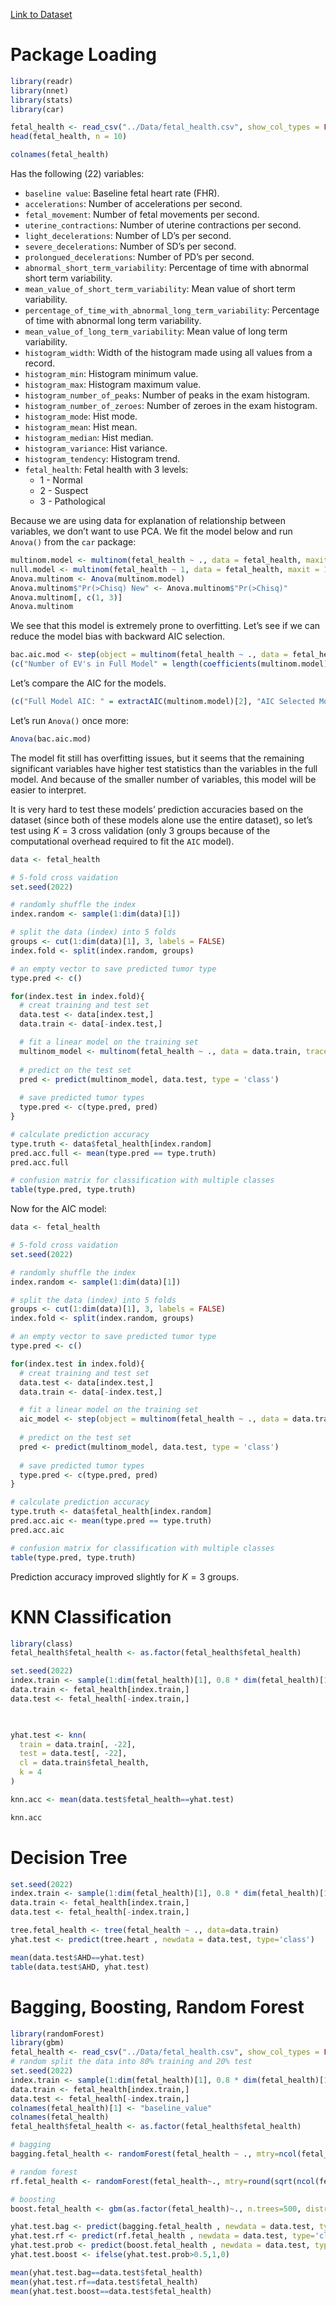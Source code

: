 [Link to Dataset](https://www.kaggle.com/datasets/andrewmvd/fetal-health-classification/data)

# Package Loading
```r
library(readr)
library(nnet)
library(stats)
library(car)
```

```r
fetal_health <- read_csv("../Data/fetal_health.csv", show_col_types = FALSE)
head(fetal_health, n = 10)
```

```r
colnames(fetal_health)
```


Has the following (22) variables: 

* `baseline value`: Baseline fetal heart rate (FHR).
* `accelerations`: Number of accelerations per second. 
* `fetal_movement`: Number of fetal movements per second. 
* `uterine_contractions`: Number of uterine contractions per second. 
* `light_decelerations`: Number of LD's per second.
* `severe_decelerations`: Number of SD's per second. 
* `prolongued_decelerations`: Number of PD's per second. 
* `abnormal_short_term_variability`: Percentage of time with abnormal short term variability. 
* `mean_value_of_short_term_variability`: Mean value of short term variability. 
* `percentage_of_time_with_abnormal_long_term_variability`: Percentage of time with abnormal long term variability.
* `mean_value_of_long_term_variability`: Mean value of long term variability. 
* `histogram_width`: Width of the histogram made using all values from a record. 
* `histogram_min`: Histogram minimum value.  
* `histogram_max`: Histogram maximum value. 
* `histogram_number_of_peaks`: Number of peaks in the exam histogram. 
* `histogram_number_of_zeroes`: Number of zeroes in the exam histogram. 
* `histogram_mode`: Hist mode. 
* `histogram_mean`: Hist mean. 
* `histogram_median`: Hist median. 
* `histogram_variance`: Hist variance. 
* `histogram_tendency`: Histogram trend. 
* `fetal_health`: Fetal health with 3 levels: 
  - 1 - Normal
  - 2 - Suspect
  - 3 - Pathological
  
Because we are using data for explanation of relationship between variables, we don't want to use PCA. We fit the model below and run `Anova()` from the `car` package: 

```r
multinom.model <- multinom(fetal_health ~ ., data = fetal_health, maxit = 1000)
null.model <- multinom(fetal_health ~ 1, data = fetal_health, maxit = 1000)
Anova.multinom <- Anova(multinom.model)
Anova.multinom$"Pr(>Chisq) New" <- Anova.multinom$"Pr(>Chisq)"
Anova.multinom[, c(1, 3)]
Anova.multinom
```

We see that this model is extremely prone to overfitting. Let's see if we can reduce the model bias with backward AIC selection.  
  
```r
bac.aic.mod <- step(object = multinom(fetal_health ~ ., data = fetal_health, maxit = 1000, trace = FALSE), direction = "backward", k = 2, trace = FALSE)
(c("Number of EV's in Full Model" = length(coefficients(multinom.model)), "Number of EV's in AIC selected Model: " = length(coefficients(bac.aic.mod))))
```
  
Let's compare the AIC for the models. 
```r
(c("Full Model AIC: " = extractAIC(multinom.model)[2], "AIC Selected Model: " = extractAIC(bac.aic.mod)[2]))
```


Let's run `Anova()` once more: 
```r
Anova(bac.aic.mod)
```

The model fit still has overfitting issues, but it seems that the remaining significant variables have higher test statistics than the variables in the full model. And because of the smaller number of variables, this model will be easier to interpret. 

It is very hard to test these models' prediction accuracies based on the dataset (since both of these models alone use the entire dataset), so let's test using $K = 3$ cross validation (only 3 groups because of the computational overhead required to fit the `AIC` model).

```r
data <- fetal_health

# 5-fold cross vaidation
set.seed(2022)

# randomly shuffle the index
index.random <- sample(1:dim(data)[1])

# split the data (index) into 5 folds 
groups <- cut(1:dim(data)[1], 3, labels = FALSE)
index.fold <- split(index.random, groups)

# an empty vector to save predicted tumor type
type.pred <- c()

for(index.test in index.fold){
  # creat training and test set
  data.test <- data[index.test,]
  data.train <- data[-index.test,]

  # fit a linear model on the training set
  multinom_model <- multinom(fetal_health ~ ., data = data.train, trace = FALSE)
  
  # predict on the test set
  pred <- predict(multinom_model, data.test, type = 'class')
  
  # save predicted tumor types
  type.pred <- c(type.pred, pred)
}

# calculate prediction accuracy
type.truth <- data$fetal_health[index.random]
pred.acc.full <- mean(type.pred == type.truth)
pred.acc.full

# confusion matrix for classification with multiple classes
table(type.pred, type.truth)
```

Now for the AIC model: 
```r
data <- fetal_health

# 5-fold cross vaidation
set.seed(2022)

# randomly shuffle the index
index.random <- sample(1:dim(data)[1])

# split the data (index) into 5 folds 
groups <- cut(1:dim(data)[1], 3, labels = FALSE)
index.fold <- split(index.random, groups)

# an empty vector to save predicted tumor type
type.pred <- c()

for(index.test in index.fold){
  # creat training and test set
  data.test <- data[index.test,]
  data.train <- data[-index.test,]

  # fit a linear model on the training set
  aic_model <- step(object = multinom(fetal_health ~ ., data = data.train, maxit = 1000, trace = FALSE), direction = "backward", k = 2, trace = FALSE)
  
  # predict on the test set
  pred <- predict(multinom_model, data.test, type = 'class')
  
  # save predicted tumor types
  type.pred <- c(type.pred, pred)
}

# calculate prediction accuracy
type.truth <- data$fetal_health[index.random]
pred.acc.aic <- mean(type.pred == type.truth)
pred.acc.aic

# confusion matrix for classification with multiple classes
table(type.pred, type.truth)
```

Prediction accuracy improved slightly for $K = 3$ groups. 

# KNN Classification
```r
library(class)
fetal_health$fetal_health <- as.factor(fetal_health$fetal_health)

set.seed(2022)
index.train <- sample(1:dim(fetal_health)[1], 0.8 * dim(fetal_health)[1])
data.train <- fetal_health[index.train,]
data.test <- fetal_health[-index.train,]


  
yhat.test <- knn(
  train = data.train[, -22],
  test = data.test[, -22],
  cl = data.train$fetal_health,
  k = 4
)

knn.acc <- mean(data.test$fetal_health==yhat.test)

knn.acc

```

# Decision Tree
```r
set.seed(2022)
index.train <- sample(1:dim(fetal_health)[1], 0.8 * dim(fetal_health)[1])
data.train <- fetal_health[index.train,]
data.test <- fetal_health[-index.train,]

tree.fetal_health <- tree(fetal_health ~ ., data=data.train)
yhat.test <- predict(tree.heart , newdata = data.test, type='class')

mean(data.test$AHD==yhat.test)
table(data.test$AHD, yhat.test)
```


# Bagging, Boosting, Random Forest
```r
library(randomForest)
library(gbm)
fetal_health <- read_csv("../Data/fetal_health.csv", show_col_types = FALSE)
# random split the data into 80% training and 20% test
set.seed(2022)
index.train <- sample(1:dim(fetal_health)[1], 0.8 * dim(fetal_health)[1])
data.train <- fetal_health[index.train,]
data.test <- fetal_health[-index.train,]
colnames(fetal_health)[1] <- "baseline_value"
colnames(fetal_health)
fetal_health$fetal_health <- as.factor(fetal_health$fetal_health)

# bagging
bagging.fetal_health <- randomForest(fetal_health ~ ., mtry=ncol(fetal_health), ntree=500, importance = TRUE, data=data.train)

# random forest
rf.fetal_health <- randomForest(fetal_health~., mtry=round(sqrt(ncol(fetal_health))), ntree=500, data=data.train)

# boosting
boost.fetal_health <- gbm(as.factor(fetal_health)~., n.trees=500, distribution = "multinomial", data=data.train)

yhat.test.bag <- predict(bagging.fetal_health , newdata = data.test, type='class')
yhat.test.rf <- predict(rf.fetal_health , newdata = data.test, type='class')
yhat.test.prob <- predict(boost.fetal_health , newdata = data.test, type='response')
yhat.test.boost <- ifelse(yhat.test.prob>0.5,1,0)

mean(yhat.test.bag==data.test$fetal_health)
mean(yhat.test.rf==data.test$fetal_health)
mean(yhat.test.boost==data.test$fetal_health)
```


